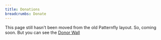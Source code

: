 ```yaml
---
title: Donations
breadcrumbs: Donate 
---
```


This page still hasn't been moved from the old Patternfly layout. So, coming soon. But you can see the [Donor Wall](/donate/wall)